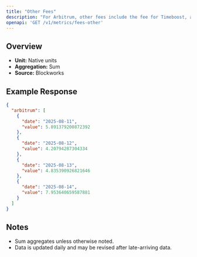 ```yaml
---
title: "Other Fees"
description: "For Arbitrum, other fees include the fee for Timeboost, an priroty auction for access to transactions with no delay compared to 200ms delay for the chain's sequencer"
openapi: 'GET /v1/metrics/fees-other'
---
```


## Overview

- **Unit:** Native units
- **Aggregation:** Sum
- **Source:** Blockworks

## Example Response

```json
{
  "arbitrum": [
    {
      "date": "2025-08-11",
      "value": 5.891379200872392
    },
    {
      "date": "2025-08-12",
      "value": 4.20794287304334
    },
    {
      "date": "2025-08-13",
      "value": 4.835390926821646
    },
    {
      "date": "2025-08-14",
      "value": 7.953640659587881
    }
  ]
}
```

## Notes
- Sum aggregates unless otherwise noted.
- Data is updated daily and may be revised after late-arriving data.
